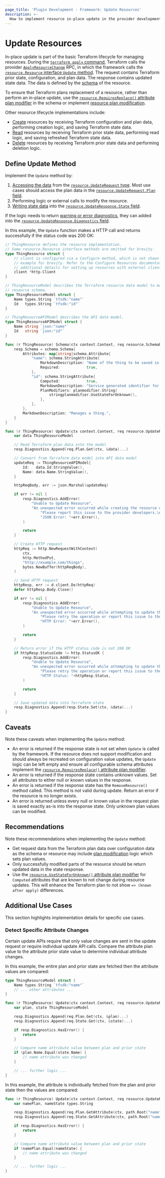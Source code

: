 ```yaml
---
page_title: 'Plugin Development - Framework: Update Resources'
description: >-
  How to implement resource in-place update in the provider development framework.
---
```


# Update Resources

In-place update is part of the basic Terraform lifecycle for managing resources. During the [`terraform apply` command](/cli/commands/apply), Terraform calls the provider [`ApplyResourceChange`]((/plugin/framework/internals/rpcs#applyresourcechange-rpc)) RPC, in which the framework calls the [`resource.Resource` interface `Update` method](https://pkg.go.dev/github.com/hashicorp/terraform-plugin-framework/resource#Resource.Update). The request contains Terraform prior state, configuration, and plan data. The response contains updated state data. The data is defined by the [schema](/plugin/framework/schemas) of the resource.

To ensure that Terraform plans replacement of a resource, rather than perform an in-place update, use the [`resource.RequiresReplace()` attribute plan modifier](https://pkg.go.dev/github.com/hashicorp/terraform-plugin-framework/resource#RequiresReplace) in the schema or implement [resource plan modification](/plugin/framework/resources/plan-modification).

Other resource lifecycle implementations include:

- [Create](/plugin/framework/resources/create) resources by receiving Terraform configuration and plan data, performing creation logic, and saving Terraform state data.
- [Read](/plugin/framework/resources/read) resources by receiving Terraform prior state data, performing read logic, and saving refreshed Terraform state data.
- [Delete](/plugin/framework/resources/delete) resources by receiving Terraform prior state data and performing deletion logic.

## Define Update Method

Implement the `Update` method by:

1. [Accessing the data](/plugin/framework/accessing-values) from the [`resource.UpdateRequest` type](https://pkg.go.dev/github.com/hashicorp/terraform-plugin-framework/resource#UpdateRequest). Most use cases should access the plan data in the [`resource.UpdateRequest.Plan` field](https://pkg.go.dev/github.com/hashicorp/terraform-plugin-framework/resource#UpdateRequest.Plan).
1. Performing logic or external calls to modify the resource.
1. [Writing state data](/plugin/framework/writing-state) into the [`resource.UpdateResponse.State` field](https://pkg.go.dev/github.com/hashicorp/terraform-plugin-framework/resource#UpdateResponse.State).

If the logic needs to return [warning or error diagnostics](/plugin/framework/diagnostics), they can added into the [`resource.UpdateResponse.Diagnostics` field](https://pkg.go.dev/github.com/hashicorp/terraform-plugin-framework/resource#UpdateResponse.Diagnostics).

In this example, the `Update` function makes a HTTP call and returns successfully if the status code was 200 OK:

```go
// ThingResource defines the resource implementation.
// Some resource.Resource interface methods are omitted for brevity.
type ThingResource struct {
	// client is configured via a Configure method, which is not shown in this
	// example for brevity. Refer to the Configure Resources documentation for
	// additional details for setting up resources with external clients.
	client *http.Client
}

// ThingResourceModel describes the Terraform resource data model to match the
// resource schema.
type ThingResourceModel struct {
	Name types.String `tfsdk:"name"`
	Id   types.String `tfsdk:"id"`
}

// ThingResourceAPIModel describes the API data model.
type ThingResourceAPIModel struct {
	Name string `json:"name"`
	Id   string `json:"id"`
}

func (r ThingResource) Schema(ctx context.Context, req resource.SchemaRequest, resp *resource.SchemaResponse) {
	resp.Schema = schema.Schema{
		Attributes: map[string]schema.Attribute{
			"name": schema.StringAttribute{
				MarkdownDescription: "Name of the thing to be saved in the service.",
				Required:            true,
			},
			"id": schema.StringAttribute{
				Computed:            true,
				MarkdownDescription: "Service generated identifier for the thing.",
				PlanModifiers: planmodifier.String{
					stringplanmodifier.UseStateForUnknown(),
				},
			},
		},
		MarkdownDescription: "Manages a thing.",
	}
}

func (r ThingResource) Update(ctx context.Context, req resource.UpdateRequest, resp *resource.UpdateResponse) {
	var data ThingResourceModel

	// Read Terraform plan data into the model
	resp.Diagnostics.Append(req.Plan.Get(ctx, &data)...)

	// Convert from Terraform data model into API data model
	updateReq := ThingResourceAPIModel{
		Id:   data.Id.StringValue(),
		Name: data.Name.StringValue(),
	}

	httpReqBody, err := json.Marshal(updateReq)

	if err != nil {
		resp.Diagnostics.AddError(
			"Unable to Update Resource",
			"An unexpected error occurred while creating the resource update request. "+
				"Please report this issue to the provider developers.\n\n"+
				"JSON Error: "+err.Error(),
		)

		return
	}

	// Create HTTP request
	httpReq := http.NewRequestWithContext(
		ctx,
		http.MethodPut,
		"http://example.com/things",
		bytes.NewBuffer(httpReqBody),
	)

	// Send HTTP request
	httpResp, err := d.client.Do(httpReq)
	defer httpResp.Body.Close()

	if err != nil {
		resp.Diagnostics.AddError(
			"Unable to Update Resource",
			"An unexpected error occurred while attempting to update the resource. "+
				"Please retry the operation or report this issue to the provider developers.\n\n"+
				"HTTP Error: "+err.Error(),
		)

		return
	}

	// Return error if the HTTP status code is not 200 OK
	if httpResp.StatusCode != http.StatusOK {
		resp.Diagnostics.AddError(
			"Unable to Update Resource",
			"An unexpected error occurred while attempting to update the resource. "+
				"Please retry the operation or report this issue to the provider developers.\n\n"+
				"HTTP Status: "+httpResp.Status,
		)

		return
	}

	// Save updated data into Terraform state
	resp.Diagnostics.Append(resp.State.Set(ctx, &data)...)
}
```

## Caveats

Note these caveats when implementing the `Update` method:

* An error is returned if the response state is not set when `Update` is called by the framework. If the resource does not support modification and should always be recreated on configuration value updates, the `Update` logic can be left empty and ensure all configurable schema attributes implement the [`resource.RequiresReplace()` attribute plan modifier](https://pkg.go.dev/github.com/hashicorp/terraform-plugin-framework/resource#RequiresReplace).
* An error is returned if the response state contains unknown values. Set all attributes to either null or known values in the response.
* An error is returned if the response state has the `RemoveResource()` method called. This method is not valid during update. Return an error if the resource is no longer exists.
* An error is returned unless every null or known value in the request plan is saved exactly as-is into the response state. Only unknown plan values can be modified.

## Recommendations

Note these recommendations when implementing the `Update` method:

* Get request data from the Terraform plan data over configuration data as the schema or resource may include [plan modification](/plugin/framework/resources/plan-modification) logic which sets plan values.
* Only successfully modified parts of the resource should be return updated data in the state response.
* Use the [`resource.UseStateForUnknown()` attribute plan modifier](https://pkg.go.dev/github.com/hashicorp/terraform-plugin-framework/resource#UseStateForUnknown) for `Computed` attributes that are known to not change during resource updates. This will enhance the Terraform plan to not show `=> (known after apply)` differences.

## Additional Use Cases

This section highlights implementation details for specific use cases.

### Detect Specific Attribute Changes

Certain update APIs require that only value changes are sent in the update request or require individual update API calls. Compare the attribute plan value to the attribute prior state value to determine individual attribute changes.

In this example, the entire plan and prior state are fetched then the attribute values are compared:

```go
type ThingResourceModel struct {
	Name types.String `tfsdk:"name"`
	// ... other attributes ...
}

func (r ThingResource) Update(ctx context.Context, req resource.UpdateRequest, resp *resource.UpdateResponse) {
	var plan, state ThingResourceModel

	resp.Diagnostics.Append(req.Plan.Get(ctx, &plan)...)
	resp.Diagnostics.Append(req.State.Get(ctx, &state)...)

	if resp.Diagnostics.HasError() {
		return
	}

	// Compare name attribute value between plan and prior state
	if !plan.Name.Equal(state.Name) {
		// name attribute was changed
	}

	// ... further logic ...
}
```

In this example, the attribute is individually fetched from the plan and prior state then the values are compared:

```go
func (r ThingResource) Update(ctx context.Context, req resource.UpdateRequest, resp *resource.UpdateResponse) {
	var namePlan, nameState types.String

	resp.Diagnostics.Append(req.Plan.GetAttribute(ctx, path.Root("name"), &namePlan)...)
	resp.Diagnostics.Append(req.State.GetAttribute(ctx, path.Root("name"), &nameState)...)

	if resp.Diagnostics.HasError() {
		return
	}

	// Compare name attribute value between plan and prior state
	if !namePlan.Equal(nameState) {
		// name attribute was changed
	}

	// ... further logic ...
}
```
